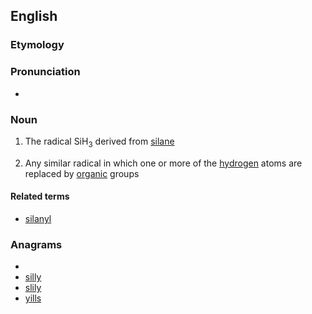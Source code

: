 ==English==

===Etymology===
{{prefix|sil|yl}}

===Pronunciation===
*{{IPA|ˈsaɪlɪl}}

===Noun===
{{en-noun}}

#{{inorganic chemistry}} The radical SiH<sub>3</sub> derived from [[silane]]
#{{organic chemistry}} Any similar radical in which one or more of the [[hydrogen]] atoms are replaced by [[organic]] groups

====Related terms====
*[[silanyl]]

===Anagrams===
* {{alphagram|illsy}}
* [[silly#English|silly]]
* [[slily#English|slily]]
* [[yills#English|yills]]